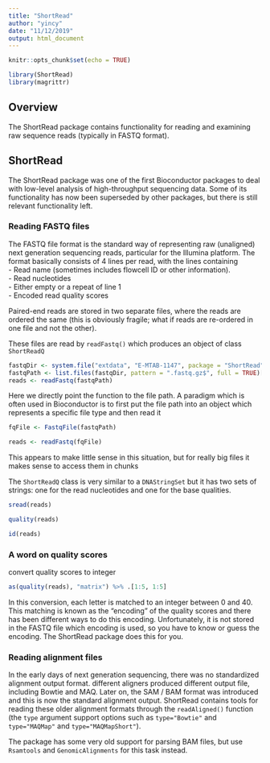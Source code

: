```yaml
---
title: "ShortRead"
author: "yincy"
date: "11/12/2019"
output: html_document
---
```


```r
knitr::opts_chunk$set(echo = TRUE)
```

```r
library(ShortRead)
library(magrittr)
```


## Overview  
The ShortRead package contains functionality for reading and examining raw sequence reads (typically in FASTQ format).  

## ShortRead  
The ShortRead package was one of the first Bioconductor packages to deal with low-level analysis of high-throughput sequencing data. Some of its functionality has now been superseded by other packages, but there is still relevant functionality left.  


### Reading FASTQ files  
The FASTQ file format is the standard way of representing raw (unaligned) next generation sequencing reads, particular for the Illumina platform. The format basically consists of 4 lines per read, with the lines containing  
- Read name (sometimes includes flowcell ID or other information).  
- Read nucleotides  
- Either empty or a repeat of line 1  
- Encoded read quality scores  

Paired-end reads are stored in two separate files, where the reads are ordered the same (this is obviously fragile; what if reads are re-ordered in one file and not the other).  

These files are read by `readFastq()` which produces an object of class `ShortReadQ`  
```r
fastqDir <- system.file("extdata", "E-MTAB-1147", package = "ShortRead")
fastqPath <- list.files(fastqDir, pattern = ".fastq.gz$", full = TRUE)[1]
reads <- readFastq(fastqPath)
```

Here we directly point the function to the file path. A paradigm which is often used in Bioconductor is to first put the file path into an object which represents a specific file type and then read it  

```r
fqFile <- FastqFile(fastqPath)
```

```r
reads <- readFastq(fqFile)
```


This appears to make little sense in this situation, but for really big files it makes sense to access them in chunks  


The `ShortReadQ` class is very similar to a `DNAStringSet` but it has two sets of strings: one for the read nucleotides and one for the base qualities.  

```r
sread(reads)
```

```r
quality(reads)
```

```r
id(reads)
```


### A word on quality scores  
convert quality scores to integer  
```r
as(quality(reads), "matrix") %>% .[1:5, 1:5]
```

In this conversion, each letter is matched to an integer between 0 and 40. This matching is known as the “encoding” of the quality scores and there has been different ways to do this encoding. Unfortunately, it is not stored in the FASTQ file which encoding is used, so you have to know or guess the encoding. The ShortRead package does this for you.  


### Reading alignment files  
In the early days of next generation sequencing, there was no standardized alignment output format. different aligners produced different output file, including Bowtie and MAQ. Later on, the SAM / BAM format was introduced and this is now the standard alignment output. ShortRead contains tools for reading these older alignment formats through the `readAligned()` function (the `type` argument support options such as `type="Bowtie"` and `type="MAQMap"` and `type="MAQMapShort"`).  

The package has some very old support for parsing BAM files, but use `Rsamtools` and `GenomicAlignments` for this task instead.  




